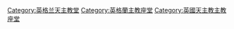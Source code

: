 [[Category:英格兰天主教堂|Category:英格兰天主教堂]]
[[Category:英格蘭主教座堂|Category:英格蘭主教座堂]]
[[Category:英國天主教主教座堂|Category:英國天主教主教座堂]]